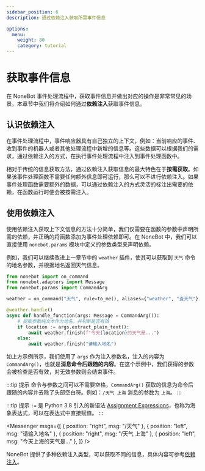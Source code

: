 ```yaml
---
sidebar_position: 6
description: 通过依赖注入获取所需事件信息

options:
  menu:
    weight: 80
    category: tutorial
---
```


# 获取事件信息


在 NoneBot 事件处理流程中，获取事件信息并做出对应的操作是非常常见的场景。本章节中我们将介绍如何通过**依赖注入**获取事件信息。

## 认识依赖注入

在事件处理流程中，事件响应器具有自己独立的上下文，例如：当前响应的事件、收到事件的机器人或者其他处理流程中新增的信息等。这些数据可以根据我们的需求，通过依赖注入的方式，在执行事件处理流程中注入到事件处理函数中。

相对于传统的信息获取方法，通过依赖注入获取信息的最大特色在于**按需获取**。如果该事件处理函数不需要任何额外信息即可运行，那么可以不进行依赖注入。如果事件处理函数需要额外的数据，可以通过依赖注入的方式灵活的标注出需要的依赖，在函数运行时便会被按需注入。

## 使用依赖注入

使用依赖注入获取上下文信息的方法十分简单，我们仅需要在函数的参数中声明所需的依赖，并正确的将函数添加为事件处理依赖即可。在 NoneBot 中，我们可以直接使用 `nonebot.params` 模块中定义的参数类型来声明依赖。

例如，我们可以继续改进上一章节中的 `weather` 插件，使其可以获取到 `天气` 命令的地名参数，并根据地名返回天气信息。

```python {8,10} title=weather/__init__.py
from nonebot import on_command
from nonebot.adapters import Message
from nonebot.params import CommandArg

weather = on_command("天气", rule=to_me(), aliases={"weather", "查天气"}, priority=10, block=True)

@weather.handle()
async def handle_function(args: Message = CommandArg()):
    # 提取参数纯文本作为地名，并判断是否有效
    if location := args.extract_plain_text():
        await weather.finish(f"今天{location}的天气是...")
    else:
        await weather.finish("请输入地名")
```

如上方示例所示，我们使用了 `args` 作为注入参数名，注入的内容为 `CommandArg()`，也就是**消息命令后跟随的内容**。在这个示例中，我们获得的参数会被检查是否有效，对无效参数则会结束事件。

:::tip 提示
命令与参数之间可以不需要空格，`CommandArg()` 获取的信息为命令后跟随的内容并去除了头部空白符。例如：`/天气 上海` 消息的参数为 `上海`。
:::

:::tip 提示
`:=` 是 Python 3.8 引入的新语法 [Assignment Expressions](https://docs.python.org/zh-cn/3/reference/expressions.html#assignment-expressions)，也称为海象表达式，可以在表达式中直接赋值。
:::

<Messenger
  msgs={[
    { position: "right", msg: "/天气" },
    { position: "left", msg: "请输入地名" },
    { position: "right", msg: "/天气 上海" },
    { position: "left", msg: "今天上海的天气是..." },
  ]}
/>

NoneBot 提供了多种依赖注入类型，可以获取不同的信息，具体内容可参考[依赖注入](../advanced/dependency.mdx)。
